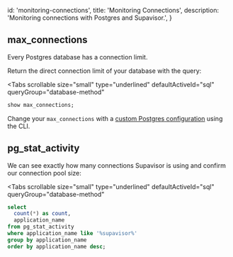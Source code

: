 
  id: 'monitoring-connections',
  title: 'Monitoring Connections',
  description: 'Monitoring connections with Postgres and Supavisor.',
}

## max_connections

Every Postgres database has a connection limit.

Return the direct connection limit of your database with the query:

<Tabs
  scrollable
  size="small"
  type="underlined"
  defaultActiveId="sql"
  queryGroup="database-method"
>
<TabPanel id="sql" label="SQL">

```sql
show max_connections;
```

</TabPanel>
</Tabs>

Change your `max_connections` with a [custom Postgres configuration](/docs/guides/platform/custom-postgres-config) using the CLI.

## pg_stat_activity

We can see exactly how many connections Supavisor is using and confirm our connection pool size:

<Tabs
  scrollable
  size="small"
  type="underlined"
  defaultActiveId="sql"
  queryGroup="database-method"
>
<TabPanel id="sql" label="SQL">

```sql
select
  count(*) as count,
  application_name
from pg_stat_activity
where application_name like '%supavisor%'
group by application_name
order by application_name desc;
```

</TabPanel>
</Tabs>


